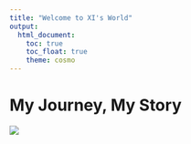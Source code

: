 ```yaml
---
title: "Welcome to XI's World"
output: 
  html_document:
    toc: true
    toc_float: true
    theme: cosmo
---
```


# My Journey, My Story

![](image/AS0006748_05.gif)
